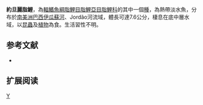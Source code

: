 {{Speciesbox 
| taxon = Astyanax jordanensis
| status = NE
| status_system = IUCN3.1
| authority =  [[Vera_Alcaraz|Vera Alcaraz]], [[Pavanelli|Pavanelli]] & [[Bertaco|Bertaco]], 2009
| synonyms = 
}}
'''約旦麗脂鯉'''，為[[輻鰭魚綱|輻鰭魚綱]][[脂鯉目|脂鯉目]][[脂鯉亞目|脂鯉亞目]][[脂鯉科|脂鯉科]]的其中一個[[種|種]]，為熱帶淡水魚，分布於[[南美洲|南美洲]][[巴西|巴西]][[伊瓜蘇河|伊瓜蘇河]]、Jordão河流域，體長可達7.6公分，棲息在底中層水域，以[[昆蟲|昆蟲]]及[[植物|植物]]為食。生活習性不明。

==参考文献==
{{refbegin}}
*{{FishBase_species|genus=Astyanax|species=jordanensis|year=2013|month=11}}
{{refend}}

== 扩展阅读 ==
{{refbegin}}
{{wikispecies-inline|Astyanax jordanensis|約旦麗脂鯉}}
{{refend}}
{{Taxonbar|from=Q6397816}}

[[Category:麗脂鯉屬|Y]]


{{魚類小作品}}